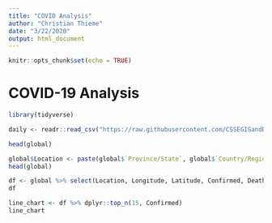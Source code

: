 ```yaml
---
title: "COVID Analysis"
author: "Christian Thieme"
date: "3/22/2020"
output: html_document
---
```


```r
knitr::opts_chunk$set(echo = TRUE)
```

# COVID-19 Analysis

```r
library(tidyverse)
```


```r
daily <- readr::read_csv("https://raw.githubusercontent.com/CSSEGISandData/COVID-19/master/csse_covid_19_data/csse_covid_19_daily_reports/03-22-2020.csv")
```

```r
head(global)
```

```r
global$Location <- paste(global$`Province/State`, global$`Country/Region`, sep = ", ")
head(global)
```

```r
df <- global %>% select(Location, Longitude, Latitude, Confirmed, Deaths, Recovered) %>% arrange(desc(Confirmed))
df
```

```r
line_chart <- df %>% dplyr::top_n(15, Confirmed)
line_chart
```

```r

```

